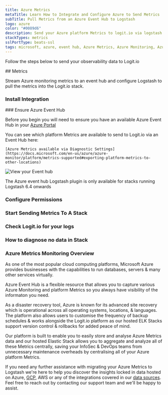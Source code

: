 ```yaml
---
title: Azure Metrics
metaTitle: Learn How to Integrate and Configure Azure to Send Metrics
subTitle: Pull Metrics from an Azure Event Hub to Logstash
logo: azure
color: "#0089d6"
description: Send your Azure platform Metrics to logit.io via logstash using the instructions below and begin searching your data
stackTypes: metrics
sslPortType: beats-ssl
tags: microsoft, azure, event hub, Azure Metrics, Azure Monitoring, Azure Diagnostics, Azure Insights, Azure Management, Azure Integration
---
```


Follow the steps below to send your observability data to Logit.io

<Steps>
  ## Metrics

  Stream Azure monitoring metrics to an event hub and configure Logstash to pull the metrics into the Logit.io stack.
  
  ### Install Integration
  <InstallIntegration/>
  ### Ensure Azure Event Hub

  Before you begin you will need to ensure you have an available Azure Event Hub in your [Azure Portal](https://portal.azure.com/)

  <Callout type="info">
    You can see which platform Metrics are available to send to Logit.io via an Event Hub here:
    
    [Azure Metrics available via Diagnostic Settings](https://docs.microsoft.com/en-us/azure/azure-monitor/platform/metrics-supported#exporting-platform-metrics-to-other-locations)
  </Callout>

  ![View your Event hub](@/images/integrations/azure-container-activity-logs/container_activity_logs_step_event_hub.png)

  <Callout type="info">
    The Azure event hub Logstash plugin is only available for stacks running Logstash 6.4 onwards
  </Callout>

  ### Configure Permissions

  <AzureConfiguration />

  ### Start Sending Metrics To A Stack

  <AzureInput stackType="metrics" utmMedium="logs" utmCampaign="azuremetrics" type="azure_metrics" />

  ### Check Logit.io for your logs
  <LaunchStack utmMedium="logs" utmCampaign="azuremetrics" source="azuremetrics" />

  ### How to diagnose no data in Stack

  <DiagnoseNoData />

</Steps>

### Azure Metrics Monitoring Overview

As one of the most popular cloud computing platforms, Microsoft Azure provides businesses with the capabilities to run databases, 
servers & many other services virtually.

Azure Event Hub is a flexible resource that allows you to capture various Azure Monitoring and platform Metrics so you always have 
visibility of the informaton you need. 

As a disaster recovery tool, Azure is known for its advanced site recovery which is operational across all operating systems, 
locations, & languages. The platform also allows users to customise the frequency of backup schedules & works alongside the Logit.io 
platform as our hosted ELK Stacks support version control & rollbacks for added peace of mind.

Our platform is built to enable you to easily store and analyse Azure Metrics data and our hosted Elastic Stack allows you to aggregate 
and analyze all of these Metrics centrally, saving your InfoSec & DevOps teams from unnecessary maintenance overheads by centralising 
all of your Azure platform Metrics.

If you need any further assistance with migrating your Azure Metrics to Logstash we're here to help you discover the insights locked 
in data hosted on Azure, [GCP](/integrations/google-cloud-operations), AWS or any of the integrations covered in our 
[data sources](/integrations/). Feel free to reach out by contacting our 
support team <IntercomButton text="via live chat" /> and we'll be happy to assist.

